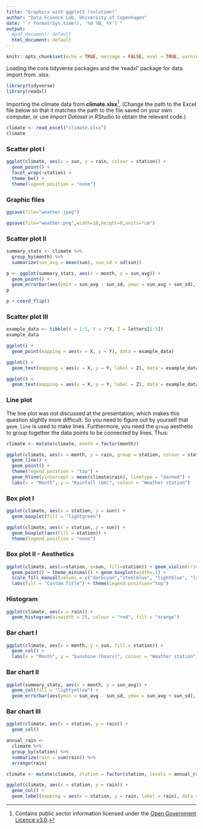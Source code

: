 ```yaml
---
title: "Graphics with ggplot2 (solution)"
author: "Data Science Lab, University of Copenhagen"
date: "`r format(Sys.time(), '%d %B, %Y')`"
output:
  #pdf_document: default
  html_document: default
---
```


```r
knitr::opts_chunk$set(echo = TRUE, message = FALSE, eval = TRUE, warning = FALSE)
```
 
Loading the core tidyverse packages and the 'readxl' package for data import from .xlsx.

```r
library(tidyverse)
library(readxl)
```

Importing the climate data from **climate.xlsx**^[Contains public sector information licensed under the [Open Government Licence v3.0](http://www.nationalarchives.gov.uk/doc/open-government-licence/version/3/).]. (Change the path to the Excel file below so that it matches the path to the file saved on your own computer, or use *Import Dataset* in RStudio to obtain the relevant code.)

```r
climate <- read_excel("climate.xlsx")
climate
```

### Scatter plot I

```r
ggplot(climate, aes(x = sun, y = rain, colour = station)) + 
  geom_point() +
  facet_wrap(~station) +
  theme_bw() +
  theme(legend.position = "none")
```

### Graphic files

```r
ggsave(file="weather.jpeg")

ggsave(file="weather.png",width=10,height=8,units="cm")
```

### Scatter plot II

```r
summary_stats <- climate %>%
  group_by(month) %>% 
  summarize(sun_avg = mean(sun), sun_sd = sd(sun))

p <- ggplot(summary_stats, aes(x = month, y = sun_avg)) +
  geom_point() +
  geom_errorbar(aes(ymin = sun_avg - sun_sd, ymax = sun_avg + sun_sd), width = 0.3)
p

p + coord_flip()
```

### Scatter plot III

```r
example_data <- tibble(X = 1:5, Y = 2*X, Z = letters[1:5])
example_data
```

```r
ggplot() +
  geom_point(mapping = aes(x = X, y = Y), data = example_data)

ggplot() +
  geom_text(mapping = aes(x = X, y = Y, label = Z), data = example_data)

ggplot() +
  geom_text(mapping = aes(x = X, y = Y, label = Z), data = example_data, nudge_y = 0.3)
```

### Line plot

The line plot was not discussed at the presentation, which makes this question slightly more difficult. So you need to figure out by yourself that `geom_line` is used to make lines. Furthermore, you need the `group` aesthetic to group together the data points to be connected by lines. Thus:
```r
climate <- mutate(climate, month = factor(month))

ggplot(climate, aes(x = month, y = rain, group = station, colour = station)) +
  geom_line() +
  geom_point() +
  theme(legend.position = "top") +
  geom_hline(yintercept = mean(climate$rain), linetype = "dashed") +
  labs(x = "Month", y = "Rainfall (mm)", colour = "Weather station")
```

### Box plot I

```r
ggplot(climate, aes(x = station, y = sun)) +
  geom_boxplot(fill = "lightgreen")

ggplot(climate, aes(x = station, y = sun)) +
  geom_boxplot(aes(fill = station)) +
  theme(legend.position = "none")
```

### Box plot II - Aesthetics

```r
ggplot(climate, aes(x=station, y=sun, fill=station)) + geom_violin(trim=FALSE) + 
  geom_point() + theme_minimal() + geom_boxplot(width=.1) + 
  scale_fill_manual(values = c("darkcyan","steelblue", "lightblue", "lavender", "pink")) + 
  labs(fill = "Custom Title") + theme(legend.position="top")
```

### Histogram

```r
ggplot(climate, aes(x = rain)) +
  geom_histogram(binwidth = 25, colour = "red", fill = "orange")
```

### Bar chart I

```r
ggplot(climate, aes(x = month, y = sun, fill = station)) +
  geom_col() +
  labs(x = "Month", y = "Sunshine (hours)", colour = "Weather station")
```

### Bar chart II

```r
ggplot(summary_stats, aes(x = month, y = sun_avg)) +
  geom_col(fill = "lightyellow") +
  geom_errorbar(aes(ymin = sun_avg - sun_sd, ymax = sun_avg + sun_sd), width = 0.2)
```

### Bar chart III

```r
ggplot(climate, aes(x = station, y = rain)) +
  geom_col()
```

```r
annual_rain <- 
  climate %>%
  group_by(station) %>% 
  summarize(rain = sum(rain)) %>% 
  arrange(rain)

climate <- mutate(climate, station = factor(station, levels = annual_rain$station))

ggplot(climate, aes(x = station, y = rain)) +
  geom_col() +
  geom_label(mapping = aes(x = station, y = rain, label = rain), data = annual_rain, nudge_y = 60)
```